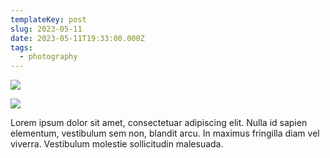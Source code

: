 ```yaml
---
templateKey: post
slug: 2023-05-11
date: 2023-05-11T19:33:00.000Z
tags:
  - photography
---
```

![](../../static/assets/20230511-IMG_5928.jpg)

![](../../static/assets/20230511-IMG_5931.jpg)

Lorem ipsum dolor sit amet, consectetuar adipiscing elit. Nulla id sapien elementum, vestibulum sem non, blandit arcu. In maximus fringilla diam vel viverra. Vestibulum molestie sollicitudin malesuada.